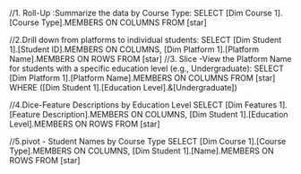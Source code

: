 //1. Roll-Up :Summarize the data by Course Type:
SELECT 
    [Dim Course 1].[Course Type].MEMBERS ON COLUMNS
FROM [star]


//2.Drill down from platforms to individual students:
SELECT 
    [Dim Student 1].[Student ID].MEMBERS ON COLUMNS,
    [Dim Platform 1].[Platform Name].MEMBERS ON ROWS
FROM [star]
//3. Slice -View the Platform Name for students with a specific education level (e.g., Undergraduate):
SELECT 
    [Dim Platform 1].[Platform Name].MEMBERS ON COLUMNS
FROM [star]
WHERE ([Dim Student 1].[Education Level].&[Undergraduate])

//4.Dice-Feature Descriptions by Education Level
SELECT 
    [Dim Features 1].[Feature Description].MEMBERS ON COLUMNS,
    [Dim Student 1].[Education Level].MEMBERS ON ROWS
FROM [star]

//5.pivot - Student Names by Course Type
SELECT 
    [Dim Course 1].[Course Type].MEMBERS ON COLUMNS,
    [Dim Student 1].[Name].MEMBERS ON ROWS
FROM [star]

